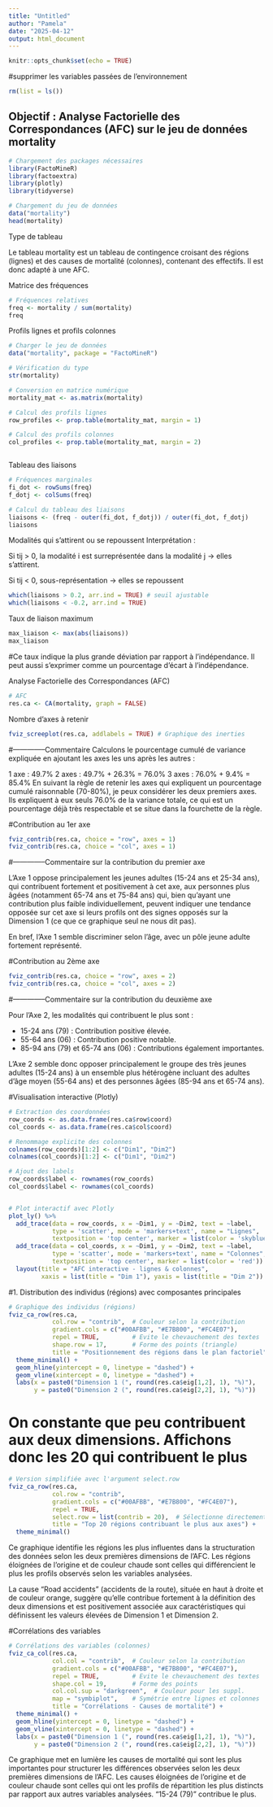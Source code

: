 ---
title: "Untitled"
author: "Pamela"
date: "2025-04-12"
output: html_document
---

```{r setup, include=FALSE}
knitr::opts_chunk$set(echo = TRUE)
```


#supprimer les variables passées de l'environnement
```{r}

rm(list = ls())

```


## Objectif : Analyse Factorielle des Correspondances (AFC) sur le jeu de données mortality

```{r}
# Chargement des packages nécessaires
library(FactoMineR)
library(factoextra)
library(plotly)
library(tidyverse)

# Chargement du jeu de données
data("mortality")
head(mortality)

```

Type de tableau

Le tableau mortality est un tableau de contingence croisant des régions (lignes) et des causes de mortalité (colonnes), contenant des effectifs. Il est donc adapté à une AFC.

Matrice des fréquences

```{r}

# Fréquences relatives
freq <- mortality / sum(mortality)
freq


```

Profils lignes et profils colonnes

```{r}
# Charger le jeu de données
data("mortality", package = "FactoMineR")

# Vérification du type
str(mortality)

# Conversion en matrice numérique
mortality_mat <- as.matrix(mortality)

# Calcul des profils lignes
row_profiles <- prop.table(mortality_mat, margin = 1)

# Calcul des profils colonnes
col_profiles <- prop.table(mortality_mat, margin = 2)



```
Tableau des liaisons

```{r}
# Fréquences marginales
fi_dot <- rowSums(freq)
f_dotj <- colSums(freq)

# Calcul du tableau des liaisons
liaisons <- (freq - outer(fi_dot, f_dotj)) / outer(fi_dot, f_dotj)
liaisons

```

Modalités qui s’attirent ou se repoussent
Interprétation :

Si tij > 0, la modalité i est surreprésentée dans la modalité j → elles s’attirent.

Si tij < 0, sous-représentation → elles se repoussent

```{r}
which(liaisons > 0.2, arr.ind = TRUE) # seuil ajustable
which(liaisons < -0.2, arr.ind = TRUE)

```
Taux de liaison maximum

```{r}
max_liaison <- max(abs(liaisons))
max_liaison

```
#Ce taux indique la plus grande déviation par rapport à l’indépendance. Il peut aussi s'exprimer comme un pourcentage d'écart à l'indépendance.


Analyse Factorielle des Correspondances (AFC)

```{r}
# AFC
res.ca <- CA(mortality, graph = FALSE)

```

Nombre d’axes à retenir

```{r}
fviz_screeplot(res.ca, addlabels = TRUE) # Graphique des inerties

```
#--------------Commentaire
Calculons le pourcentage cumulé de variance expliquée en ajoutant les axes les uns après les autres :

1 axe : 49.7%
2 axes : 49.7% + 26.3% = 76.0%
3 axes : 76.0% + 9.4% = 85.4%
En suivant la règle de retenir les axes qui expliquent un pourcentage cumulé raisonnable (70-80%), je peux considérer les deux premiers axes. Ils expliquent à eux seuls 76.0% de la variance totale, ce qui est un pourcentage déjà très respectable et se situe dans la fourchette de la règle.


#Contribution au 1er axe

```{r}
fviz_contrib(res.ca, choice = "row", axes = 1)
fviz_contrib(res.ca, choice = "col", axes = 1)

```

#--------------Commentaire sur la contribution du premier axe

L'Axe 1 oppose principalement les jeunes adultes (15-24 ans et 25-34 ans), qui contribuent fortement et positivement à cet axe, aux personnes plus âgées (notamment 65-74 ans et 75-84 ans) qui, bien qu'ayant une contribution plus faible individuellement, peuvent indiquer une tendance opposée sur cet axe si leurs profils ont des signes opposés sur la Dimension 1 (ce que ce graphique seul ne nous dit pas).

En bref, l'Axe 1 semble discriminer selon l'âge, avec un pôle jeune adulte fortement représenté.

#Contribution au 2ème axe

```{r}
fviz_contrib(res.ca, choice = "row", axes = 2)
fviz_contrib(res.ca, choice = "col", axes = 2)

```
#--------------Commentaire sur la contribution du deuxième axe

Pour l'Axe 2, les modalités qui contribuent le plus sont :

- 15-24 ans (79) : Contribution positive élevée.
- 55-64 ans (06) : Contribution positive notable.
- 85-94 ans (79) et 65-74 ans (06) : Contributions également importantes.

L'Axe 2 semble donc opposer principalement le groupe des très jeunes adultes (15-24 ans) à un ensemble plus hétérogène incluant des adultes d'âge moyen (55-64 ans) et des personnes âgées (85-94 ans et 65-74 ans).

#Visualisation interactive (Plotly)


```{r}
# Extraction des coordonnées
row_coords <- as.data.frame(res.ca$row$coord)
col_coords <- as.data.frame(res.ca$col$coord)

# Renommage explicite des colonnes
colnames(row_coords)[1:2] <- c("Dim1", "Dim2")
colnames(col_coords)[1:2] <- c("Dim1", "Dim2")

# Ajout des labels
row_coords$label <- rownames(row_coords)
col_coords$label <- rownames(col_coords)


# Plot interactif avec Plotly
plot_ly() %>%
  add_trace(data = row_coords, x = ~Dim1, y = ~Dim2, text = ~label,
            type = 'scatter', mode = 'markers+text', name = "Lignes",
            textposition = 'top center', marker = list(color = 'skyblue')) %>%
  add_trace(data = col_coords, x = ~Dim1, y = ~Dim2, text = ~label,
            type = 'scatter', mode = 'markers+text', name = "Colonnes",
            textposition = 'top center', marker = list(color = 'red')) %>%
  layout(title = "AFC interactive - lignes & colonnes",
         xaxis = list(title = "Dim 1"), yaxis = list(title = "Dim 2"))


```

#1. Distribution des individus (régions) avec composantes principales
```{r}
# Graphique des individus (régions)
fviz_ca_row(res.ca, 
            col.row = "contrib",  # Couleur selon la contribution
            gradient.cols = c("#00AFBB", "#E7B800", "#FC4E07"),
            repel = TRUE,         # Evite le chevauchement des textes
            shape.row = 17,       # Forme des points (triangle)
            title = "Positionnement des régions dans le plan factoriel") +
  theme_minimal() +
  geom_hline(yintercept = 0, linetype = "dashed") +
  geom_vline(xintercept = 0, linetype = "dashed") +
  labs(x = paste0("Dimension 1 (", round(res.ca$eig[1,2], 1), "%)"),
       y = paste0("Dimension 2 (", round(res.ca$eig[2,2], 1), "%)"))
```
# On constante que peu contribuent aux deux dimensions. Affichons donc les 20 qui contribuent le plus 
```{r}
# Version simplifiée avec l'argument select.row
fviz_ca_row(res.ca, 
            col.row = "contrib",
            gradient.cols = c("#00AFBB", "#E7B800", "#FC4E07"),
            repel = TRUE,
            select.row = list(contrib = 20),  # Sélectionne directement les 20 plus grandes contributions
            title = "Top 20 régions contribuant le plus aux axes") +
  theme_minimal()
```
Ce graphique identifie les régions les plus influentes dans la structuration des données selon les deux premières dimensions de l'AFC. Les régions éloignées de l'origine et de couleur chaude sont celles qui différencient le plus les profils observés selon les variables analysées.

La cause "Road accidents" (accidents de la route), située en haut à droite et de couleur orange, suggère qu'elle contribue fortement à la définition des deux dimensions et est positivement associée aux caractéristiques qui définissent les valeurs élevées de Dimension 1 et Dimension 2.


#Corrélations des variables
```{r}
# Corrélations des variables (colonnes)
fviz_ca_col(res.ca, 
            col.col = "contrib",  # Couleur selon la contribution
            gradient.cols = c("#00AFBB", "#E7B800", "#FC4E07"),
            repel = TRUE,         # Evite le chevauchement des textes
            shape.col = 19,       # Forme des points
            col.col.sup = "darkgreen",  # Couleur pour les suppl.
            map = "symbiplot",    # Symétrie entre lignes et colonnes
            title = "Corrélations - Causes de mortalité") +
  theme_minimal() +
  geom_hline(yintercept = 0, linetype = "dashed") +
  geom_vline(xintercept = 0, linetype = "dashed") +
  labs(x = paste0("Dimension 1 (", round(res.ca$eig[1,2], 1), "%)"),
       y = paste0("Dimension 2 (", round(res.ca$eig[2,2], 1), "%)"))
```

Ce graphique met en lumière les causes de mortalité qui sont les plus importantes pour structurer les différences observées selon les deux premières dimensions de l'AFC. Les causes éloignées de l'origine et de couleur chaude sont celles qui ont les profils de répartition les plus distincts par rapport aux autres 
variables analysées. "15-24 (79)" contribue le plus.